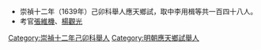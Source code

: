 *崇禎十二年（1639年）己卯科舉人應天鄉試，取中李用楫等共一百四十八人。
*考官[[張維機|張維機]]、[[楊觀光|楊觀光]]
[[Category:崇禎十二年己卯科舉人|Category:崇禎十二年己卯科舉人]]
[[Category:明朝應天鄉試舉人|Category:明朝應天鄉試舉人]]
